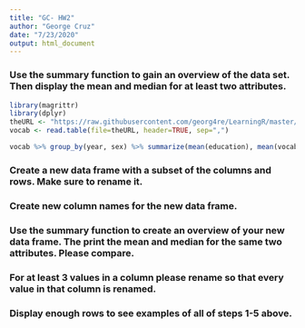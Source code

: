 ```yaml
---
title: "GC- HW2"
author: "George Cruz"
date: "7/23/2020"
output: html_document
---
```

### Use the summary function to gain an overview of the data set. Then display the mean and median for at least two attributes.

```r
library(magrittr)
library(dplyr)
theURL <- "https://raw.githubusercontent.com/georg4re/LearningR/master/Vocab.csv"
vocab <- read.table(file=theURL, header=TRUE, sep=",")

vocab %>% group_by(year, sex) %>% summarize(mean(education), mean(vocabulary), median(education), median(vocabulary))

```
### Create a new data frame with a subset of the columns and rows. Make sure to rename it.


### Create new column names for the new data frame.
### Use the summary function to create an overview of your new data frame. The print the mean and median for the same two attributes. Please compare.
### For at least 3 values in a column please rename so that every value in that column is renamed.
### Display enough rows to see examples of all of steps 1-5 above.

